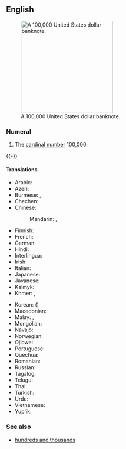 ==English==
{{enum|ten thousand|million|cardinal number|100,000|lang=en}}
[[File:100000-dollar.jpg|thumb|250px|upright|A 100,000 United States dollar banknote.]]

===Numeral===
{{head|en|numeral}}

# {{lb|en|cardinal}} The [[cardinal number]] 100,000.
{{-}}

====Translations====
{{trans-top|100,000}}
* Arabic: {{t|ar|مِائَة أَلْف|tr=miʾat ʾalf}}
* Azeri: {{t|az|yüz min}}
* Burmese: {{t+|my|သိန်း}}, {{t|my|တစ်သိန်း}}
* Chechen: {{t|ce|бӏе эзар}}
* Chinese:
*: Mandarin: {{t+|cmn|十萬|sc=Hani}}, {{t+|cmn|十万|tr=shíwàn|sc=Hani}}
* Finnish: {{t|fi|satatuhatta}}
* French: {{t+|fr|cent-mille|m}}
* German: {{t+|de|hunderttausend}}
* Hindi: {{t+|hi|लाख|m|tr=lākh}}
* Interlingua: {{t|ia|cento milles}}
* Irish: {{t|ga|céad míle}}
* Italian: {{t+|it|centomila}}
* Japanese: {{t|ja|十万|tr=じゅうまん, jūman}}
* Javanese: {{t|jv|kethi}}
* Kalmyk: {{t|xal|бум}}
* Khmer: {{t|km|មួយសែន}}, {{t+|km|សែន|tr=saen}}
{{trans-mid}}
* Korean: {{t|ko|십만}} ({{t|ko|十萬|sc=Hani}})
* Macedonian: {{t|mk|сто илјади}}
* Malay: {{t|ms|ratus ribu}}, {{t|ms|keti}}
* Mongolian: {{t+|mn|бум}}
* Navajo: {{t|nv|tʼááłáhádí neeznádiin mííl}}
* Norwegian: {{t|no|hundretusen}}
* Ojibwe: {{t|oj|ningodwaak daso-midaaswaak}}
* Portuguese: {{t|pt|cem mil}}
* Quechua: {{t|qu|pachak waranqa}}
* Romanian: {{t|ro|o sută de mii}}
* Russian: {{t|ru|сто ты́сяч}}
* Tagalog: {{t|tl|yuta}}
* Telugu: {{t+|te|లక్ష}}
* Thai: {{t+|th|แสน}}
* Turkish: {{t|tr|yüz bin}}
* Urdu: {{t|ur|لاکھ|m|tr=lākh}}
* Vietnamese: {{t|vi|trăm nghìn}}
* Yup'ik: {{t|esu|qulen tiissitsaat}}
{{trans-bottom}}

===See also===
* [[hundreds and thousands]]